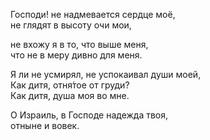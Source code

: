 Господи! не надмевается сердце моё,  
не глядят в высоту очи мои,

не вхожу я в то, что выше меня,  
что не в меру дивно для меня.

Я ли не усмирял, не успокаивал души моей,  
Как дитя, отня́тое от груди?  
Как дитя, душа моя во мне.

О Израиль, в Господе надежда твоя,  
отныне и вовек.
